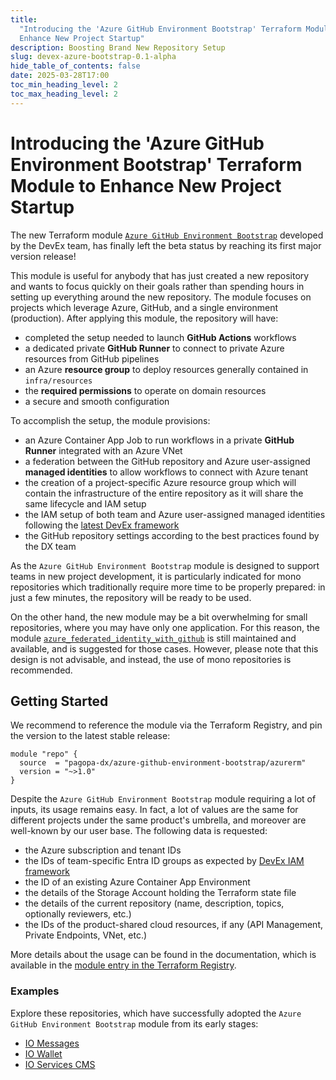 ```yaml
---
title:
  "Introducing the 'Azure GitHub Environment Bootstrap' Terraform Module to
  Enhance New Project Startup"
description: Boosting Brand New Repository Setup
slug: devex-azure-bootstrap-0.1-alpha
hide_table_of_contents: false
date: 2025-03-28T17:00
toc_min_heading_level: 2
toc_max_heading_level: 2
---
```


# Introducing the 'Azure GitHub Environment Bootstrap' Terraform Module to Enhance New Project Startup

The new Terraform module
[`Azure GitHub Environment Bootstrap`](https://github.com/pagopa/dx/blob/main/infra/modules/azure_github_environment_bootstrap)
developed by the DevEx team, has finally left the beta status by reaching its
first major version release!

This module is useful for anybody that has just created a new repository and
wants to focus quickly on their goals rather than spending hours in setting up
everything around the new repository. The module focuses on projects which
leverage Azure, GitHub, and a single environment (production). After applying
this module, the repository will have:

- completed the setup needed to launch **GitHub Actions** workflows
- a dedicated private **GitHub Runner** to connect to private Azure resources
  from GitHub pipelines
- an Azure **resource group** to deploy resources generally contained in
  `infra/resources`
- the **required permissions** to operate on domain resources
- a secure and smooth configuration

<!-- truncate -->

To accomplish the setup, the module provisions:

- an Azure Container App Job to run workflows in a private **GitHub Runner**
  integrated with an Azure VNet
- a federation between the GitHub repository and Azure user-assigned **managed
  identities** to allow workflows to connect with Azure tenant
- the creation of a project-specific Azure resource group which will contain the
  infrastructure of the entire repository as it will share the same lifecycle
  and IAM setup
- the IAM setup of both team and Azure user-assigned managed identities
  following the [latest DevEx framework](/docs/infrastructure/azure/azure-iam)
- the GitHub repository settings according to the best practices found by the DX
  team

As the `Azure GitHub Environment Bootstrap` module is designed to support teams
in new project development, it is particularly indicated for mono repositories
which traditionally require more time to be properly prepared: in just a few
minutes, the repository will be ready to be used.

On the other hand, the new module may be a bit overwhelming for small
repositories, where you may have only one application. For this reason, the
module
[`azure_federated_identity_with_github`](https://github.com/pagopa/dx/blob/main/infra/modules/azure_federated_identity_with_github)
is still maintained and available, and is suggested for those cases. However,
please note that this design is not advisable, and instead, the use of mono
repositories is recommended.

## Getting Started

We recommend to reference the module via the Terraform Registry, and pin the
version to the latest stable release:

```hcl
module "repo" {
  source  = "pagopa-dx/azure-github-environment-bootstrap/azurerm"
  version = "~>1.0"
}
```

Despite the `Azure GitHub Environment Bootstrap` module requiring a lot of
inputs, its usage remains easy. In fact, a lot of values are the same for
different projects under the same product's umbrella, and moreover are
well-known by our user base. The following data is requested:

- the Azure subscription and tenant IDs
- the IDs of team-specific Entra ID groups as expected by
  [DevEx IAM framework](/docs/infrastructure/azure/azure-iam)
- the ID of an existing Azure Container App Environment
- the details of the Storage Account holding the Terraform state file
- the details of the current repository (name, description, topics, optionally
  reviewers, etc.)
- the IDs of the product-shared cloud resources, if any (API Management, Private
  Endpoints, VNet, etc.)

More details about the usage can be found in the documentation, which is
available in the
[module entry in the Terraform Registry](https://registry.terraform.io/modules/pagopa-dx/azure-github-environment-bootstrap/azurerm/latest).

### Examples

Explore these repositories, which have successfully adopted the
`Azure GitHub Environment Bootstrap` module from its early stages:

- [IO Messages](https://github.com/pagopa/io-messages/tree/main/infra/repository)
- [IO Wallet](https://github.com/pagopa/io-wallet/tree/main/infra/repository)
- [IO Services CMS](https://github.com/pagopa/io-services-cms/tree/main/infra/repository)
